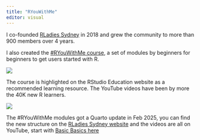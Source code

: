 ```yaml
---
title: "RYouWithMe"
editor: visual
---
```


I co-founded [RLadies Sydney](https://www.meetup.com/rladies-sydney) in 2018 and grew the community to more than 900 members over 4 years.

I also created the [#RYouWithMe course](https://rladiessydney.org/courses/01-basicbasics-0), a set of modules by beginners for beginners to get users started with R.

![](rls.png)

The course is highlighted on the RStudio Education website as a recommended learning resource. The YouTube videos have been by more the 40K new R learners.

![](bb.png)

The #RYouWithMe modules got a Quarto update in Feb 2025, you can find the new structure on the [RLadies Sydney website](https://rladiessydney.org/courses/01-basicbasics-0) and the videos are all on YouTube, start with [Basic Basics here](https://www.youtube.com/watch?v=kfcX5DEMAp4&list=PLkAPliqRo9-kvZx8DkmI1OODBaJTAs0ld%3E)
